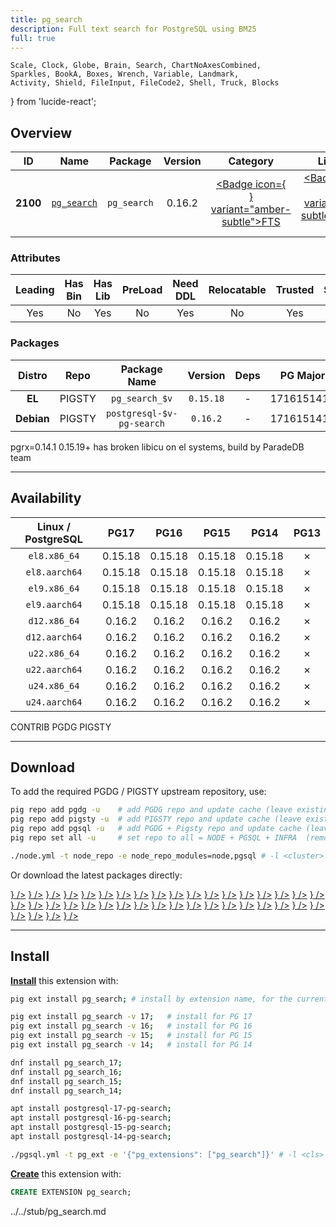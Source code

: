 ```yaml
---
title: pg_search
description: Full text search for PostgreSQL using BM25
full: true
---
```


    Scale, Clock, Globe, Brain, Search, ChartNoAxesCombined,
    Sparkles, BookA, Boxes, Wrench, Variable, Landmark,
    Activity, Shield, FileInput, FileCode2, Shell, Truck, Blocks
} from 'lucide-react';

## Overview

| <TooltipIconButton tooltip="Extension unique identifier" side="top">ID</TooltipIconButton> | <TooltipIconButton tooltip="Extension name" side="top">Name</TooltipIconButton> | <TooltipIconButton tooltip="Package name for installation" side="top">Package</TooltipIconButton> | <TooltipIconButton tooltip="Latest available extension version" side="top">Version</TooltipIconButton> | <TooltipIconButton tooltip="Extension category" side="top">Category</TooltipIconButton> | <TooltipIconButton tooltip="Open source license" side="top">License</TooltipIconButton> | <TooltipIconButton tooltip="Programming language" side="top">Lang</TooltipIconButton> |
|:--------:|:--------:|:----------:|:--------------:|:---------------------------------------:|:------------------------------------------------------:|:----:|
| **2100** | [`pg_search`](https://github.com/paradedb/paradedb/tree/dev/pg_search) | `pg_search` | 0.16.2 | <a href="/ext/fts" className="no-underline"><Badge icon={<Search />} variant="amber-subtle">FTS</Badge></a> | <a href="/ext/list/license#agpl-30" className="no-underline"><Badge icon={<Scale />} variant="red-subtle">AGPL-3.0</Badge></a> | <a href="/ext/list/lang#rust"><Badge icon={<FileCode2 />} variant="amber-subtle">Rust</Badge></a> |

### Attributes

| <TooltipIconButton tooltip="The Primary Leading extension in the Package" side="top">Leading</TooltipIconButton> | <TooltipIconButton tooltip="Contains binary utils" side="top">Has Bin</TooltipIconButton> | <TooltipIconButton tooltip="Contains .so shared library files" side="top">Has Lib</TooltipIconButton> | <TooltipIconButton tooltip="Requires preloading via shared_preload_libraries" side="top">PreLoad</TooltipIconButton> | <TooltipIconButton tooltip="Requires CREATE EXTENSION DDL command" side="top">Need DDL</TooltipIconButton> | <TooltipIconButton tooltip="Can be installed in any schema" side="top">Relocatable</TooltipIconButton> | <TooltipIconButton tooltip="Can be created by non-superuser" side="top">Trusted</TooltipIconButton> | <TooltipIconButton tooltip="Schemas used by this extension" side="top">Schemas</TooltipIconButton> |
|:-------:|:-------:|:-------:|:-------:|:--------:|:-----------:|:-------:|:-------:|
| Yes | No | Yes | No | Yes | No | Yes | `paradedb` |

### Packages

| <TooltipIconButton tooltip="Linux distribution family, EL or Debian" side="top">Distro</TooltipIconButton> | <TooltipIconButton tooltip="Package repository" side="top">Repo</TooltipIconButton> | <TooltipIconButton tooltip="The RPM/DEB Package Name Pattern (replace $v with real pg major)" side="top">Package Name</TooltipIconButton> | <TooltipIconButton tooltip="Latest package version" side="top">Version</TooltipIconButton> | <TooltipIconButton tooltip="RPM/DEB Package dependencies" side="top">Deps</TooltipIconButton> | <TooltipIconButton tooltip="Available in these PostgreSQL Major Versions" side="top">PG Major</TooltipIconButton> |
|:----------:|:--------:|:------------------------:|:-----------:|:------------:|:------------------:|
|   **EL**   | <Badge variant="amber-subtle"><span className="font-bold">PIGSTY</span></Badge> | `pg_search_$v` | `0.15.18` | - | <Badge variant="green-subtle">17</Badge><Badge variant="green-subtle">16</Badge><Badge variant="green-subtle">15</Badge><Badge variant="green-subtle">14</Badge><Badge variant="red-subtle">13</Badge> |
| **Debian** | <Badge variant="amber-subtle"><span className="font-bold">PIGSTY</span></Badge> | `postgresql-$v-pg-search` | `0.16.2` | - | <Badge variant="green-subtle">17</Badge><Badge variant="green-subtle">16</Badge><Badge variant="green-subtle">15</Badge><Badge variant="green-subtle">14</Badge><Badge variant="red-subtle">13</Badge> |


<Callout title="Comments" type="info">
    pgrx=0.14.1 0.15.19+ has broken libicu on el systems, build by ParadeDB team 
</Callout>


------

## Availability

| <TooltipIconButton tooltip="Linux Distro Arch / PostgreSQL Major Version" side="top">Linux / PostgreSQL </TooltipIconButton> | **PG17** | **PG16** | **PG15** | **PG14** | <span className="text-red-500">**PG13**</span> |
|:-----:|:-----:|:-----:|:-----:|:-----:|:-----:|
| `el8.x86_64` | <Badge variant="amber-subtle">0.15.18</Badge> | <Badge variant="amber-subtle">0.15.18</Badge> | <Badge variant="amber-subtle">0.15.18</Badge> | <Badge variant="amber-subtle">0.15.18</Badge> | <Badge variant="red-subtle">✗</Badge> |
| `el8.aarch64` | <Badge variant="amber-subtle">0.15.18</Badge> | <Badge variant="amber-subtle">0.15.18</Badge> | <Badge variant="amber-subtle">0.15.18</Badge> | <Badge variant="amber-subtle">0.15.18</Badge> | <Badge variant="red-subtle">✗</Badge> |
| `el9.x86_64` | <Badge variant="amber-subtle">0.15.18</Badge> | <Badge variant="amber-subtle">0.15.18</Badge> | <Badge variant="amber-subtle">0.15.18</Badge> | <Badge variant="amber-subtle">0.15.18</Badge> | <Badge variant="red-subtle">✗</Badge> |
| `el9.aarch64` | <Badge variant="amber-subtle">0.15.18</Badge> | <Badge variant="amber-subtle">0.15.18</Badge> | <Badge variant="amber-subtle">0.15.18</Badge> | <Badge variant="amber-subtle">0.15.18</Badge> | <Badge variant="red-subtle">✗</Badge> |
| `d12.x86_64` | <Badge variant="amber-subtle">0.16.2</Badge> | <Badge variant="amber-subtle">0.16.2</Badge> | <Badge variant="amber-subtle">0.16.2</Badge> | <Badge variant="amber-subtle">0.16.2</Badge> | <Badge variant="red-subtle">✗</Badge> |
| `d12.aarch64` | <Badge variant="amber-subtle">0.16.2</Badge> | <Badge variant="amber-subtle">0.16.2</Badge> | <Badge variant="amber-subtle">0.16.2</Badge> | <Badge variant="amber-subtle">0.16.2</Badge> | <Badge variant="red-subtle">✗</Badge> |
| `u22.x86_64` | <Badge variant="amber-subtle">0.16.2</Badge> | <Badge variant="amber-subtle">0.16.2</Badge> | <Badge variant="amber-subtle">0.16.2</Badge> | <Badge variant="amber-subtle">0.16.2</Badge> | <Badge variant="red-subtle">✗</Badge> |
| `u22.aarch64` | <Badge variant="amber-subtle">0.16.2</Badge> | <Badge variant="amber-subtle">0.16.2</Badge> | <Badge variant="amber-subtle">0.16.2</Badge> | <Badge variant="amber-subtle">0.16.2</Badge> | <Badge variant="red-subtle">✗</Badge> |
| `u24.x86_64` | <Badge variant="amber-subtle">0.16.2</Badge> | <Badge variant="amber-subtle">0.16.2</Badge> | <Badge variant="amber-subtle">0.16.2</Badge> | <Badge variant="amber-subtle">0.16.2</Badge> | <Badge variant="red-subtle">✗</Badge> |
| `u24.aarch64` | <Badge variant="amber-subtle">0.16.2</Badge> | <Badge variant="amber-subtle">0.16.2</Badge> | <Badge variant="amber-subtle">0.16.2</Badge> | <Badge variant="amber-subtle">0.16.2</Badge> | <Badge variant="red-subtle">✗</Badge> |

<Badge variant="green-subtle"><span className="font-black">CONTRIB</span></Badge> <Badge variant="blue-subtle"><span className="font-black">PGDG</span></Badge> <Badge variant="amber-subtle"><span className="font-black">PIGSTY</span></Badge>

------

## Download

To add the required PGDG / PIGSTY upstream repository, use:

```bash tab="pig"
pig repo add pgdg -u    # add PGDG repo and update cache (leave existing repos)
pig repo add pigsty -u  # add PIGSTY repo and update cache (leave existing repos)
pig repo add pgsql -u   # add PGDG + Pigsty repo and update cache (leave existing repos)
pig repo set all -u     # set repo to all = NODE + PGSQL + INFRA  (remove existing repos)
```
```bash tab="pigsty"
./node.yml -t node_repo -e node_repo_modules=node,pgsql # -l <cluster>
```

Or download the latest packages directly:

<Files>
    <Folder name="el8.x86_64">
        <a href="https://repo.pigsty.io/yum/pgsql/el8.x86_64/pg_search_17-0.15.18-1PARADEDB.el8.x86_64.rpm"><File name="pg_search_17-0.15.18-1PARADEDB.el8.x86_64.rpm" icon={<Package className="text-emerald-500" />} /></a>
        <a href="https://repo.pigsty.io/yum/pgsql/el8.x86_64/pg_search_16-0.15.18-1PARADEDB.el8.x86_64.rpm"><File name="pg_search_16-0.15.18-1PARADEDB.el8.x86_64.rpm" icon={<Package className="text-emerald-500" />} /></a>
        <a href="https://repo.pigsty.io/yum/pgsql/el8.x86_64/pg_search_15-0.15.18-1PARADEDB.el8.x86_64.rpm"><File name="pg_search_15-0.15.18-1PARADEDB.el8.x86_64.rpm" icon={<Package className="text-emerald-500" />} /></a>
        <a href="https://repo.pigsty.io/yum/pgsql/el8.x86_64/pg_search_14-0.15.18-1PARADEDB.el8.x86_64.rpm"><File name="pg_search_14-0.15.18-1PARADEDB.el8.x86_64.rpm" icon={<Package className="text-emerald-500" />} /></a>
    </Folder>
    <Folder name="el8.aarch64">
        <a href="https://repo.pigsty.io/yum/pgsql/el8.aarch64/pg_search_17-0.15.18-1PARADEDB.el8.aarch64.rpm"><File name="pg_search_17-0.15.18-1PARADEDB.el8.aarch64.rpm" icon={<Package className="text-orange-500" />} /></a>
        <a href="https://repo.pigsty.io/yum/pgsql/el8.aarch64/pg_search_16-0.15.18-1PARADEDB.el8.aarch64.rpm"><File name="pg_search_16-0.15.18-1PARADEDB.el8.aarch64.rpm" icon={<Package className="text-orange-500" />} /></a>
        <a href="https://repo.pigsty.io/yum/pgsql/el8.aarch64/pg_search_15-0.15.18-1PARADEDB.el8.aarch64.rpm"><File name="pg_search_15-0.15.18-1PARADEDB.el8.aarch64.rpm" icon={<Package className="text-orange-500" />} /></a>
        <a href="https://repo.pigsty.io/yum/pgsql/el8.aarch64/pg_search_14-0.15.18-1PARADEDB.el8.aarch64.rpm"><File name="pg_search_14-0.15.18-1PARADEDB.el8.aarch64.rpm" icon={<Package className="text-orange-500" />} /></a>
    </Folder>
    <Folder name="el9.x86_64">
        <a href="https://repo.pigsty.io/yum/pgsql/el9.x86_64/pg_search_17-0.15.18-1PARADEDB.el9.x86_64.rpm"><File name="pg_search_17-0.15.18-1PARADEDB.el9.x86_64.rpm" icon={<Package className="text-emerald-500" />} /></a>
        <a href="https://repo.pigsty.io/yum/pgsql/el9.x86_64/pg_search_16-0.15.18-1PARADEDB.el9.x86_64.rpm"><File name="pg_search_16-0.15.18-1PARADEDB.el9.x86_64.rpm" icon={<Package className="text-emerald-500" />} /></a>
        <a href="https://repo.pigsty.io/yum/pgsql/el9.x86_64/pg_search_15-0.15.18-1PARADEDB.el9.x86_64.rpm"><File name="pg_search_15-0.15.18-1PARADEDB.el9.x86_64.rpm" icon={<Package className="text-emerald-500" />} /></a>
        <a href="https://repo.pigsty.io/yum/pgsql/el9.x86_64/pg_search_14-0.15.18-1PARADEDB.el9.x86_64.rpm"><File name="pg_search_14-0.15.18-1PARADEDB.el9.x86_64.rpm" icon={<Package className="text-emerald-500" />} /></a>
    </Folder>
    <Folder name="el9.aarch64">
        <a href="https://repo.pigsty.io/yum/pgsql/el9.aarch64/pg_search_17-0.15.18-1PARADEDB.el9.aarch64.rpm"><File name="pg_search_17-0.15.18-1PARADEDB.el9.aarch64.rpm" icon={<Package className="text-orange-500" />} /></a>
        <a href="https://repo.pigsty.io/yum/pgsql/el9.aarch64/pg_search_16-0.15.18-1PARADEDB.el9.aarch64.rpm"><File name="pg_search_16-0.15.18-1PARADEDB.el9.aarch64.rpm" icon={<Package className="text-orange-500" />} /></a>
        <a href="https://repo.pigsty.io/yum/pgsql/el9.aarch64/pg_search_15-0.15.18-1PARADEDB.el9.aarch64.rpm"><File name="pg_search_15-0.15.18-1PARADEDB.el9.aarch64.rpm" icon={<Package className="text-orange-500" />} /></a>
        <a href="https://repo.pigsty.io/yum/pgsql/el9.aarch64/pg_search_14-0.15.18-1PARADEDB.el9.aarch64.rpm"><File name="pg_search_14-0.15.18-1PARADEDB.el9.aarch64.rpm" icon={<Package className="text-orange-500" />} /></a>
    </Folder>
    <Folder name="d12.x86_64">
        <a href="https://repo.pigsty.io/apt/pgsql/bookworm/pool/main/p/postgresql-17-pg-search/postgresql-17-pg-search_0.16.2_amd64.deb"><File name="postgresql-17-pg-search_0.16.2_amd64.deb" icon={<Box className="text-emerald-500" />} /></a>
        <a href="https://repo.pigsty.io/apt/pgsql/bookworm/pool/main/p/postgresql-16-pg-search/postgresql-16-pg-search_0.16.2_amd64.deb"><File name="postgresql-16-pg-search_0.16.2_amd64.deb" icon={<Box className="text-emerald-500" />} /></a>
        <a href="https://repo.pigsty.io/apt/pgsql/bookworm/pool/main/p/postgresql-15-pg-search/postgresql-15-pg-search_0.16.2_amd64.deb"><File name="postgresql-15-pg-search_0.16.2_amd64.deb" icon={<Box className="text-emerald-500" />} /></a>
        <a href="https://repo.pigsty.io/apt/pgsql/bookworm/pool/main/p/postgresql-14-pg-search/postgresql-14-pg-search_0.16.2_amd64.deb"><File name="postgresql-14-pg-search_0.16.2_amd64.deb" icon={<Box className="text-emerald-500" />} /></a>
    </Folder>
    <Folder name="d12.aarch64">
        <a href="https://repo.pigsty.io/apt/pgsql/bookworm/pool/main/p/postgresql-17-pg-search/postgresql-17-pg-search_0.16.2_arm64.deb"><File name="postgresql-17-pg-search_0.16.2_arm64.deb" icon={<Box className="text-orange-500" />} /></a>
        <a href="https://repo.pigsty.io/apt/pgsql/bookworm/pool/main/p/postgresql-16-pg-search/postgresql-16-pg-search_0.16.2_arm64.deb"><File name="postgresql-16-pg-search_0.16.2_arm64.deb" icon={<Box className="text-orange-500" />} /></a>
        <a href="https://repo.pigsty.io/apt/pgsql/bookworm/pool/main/p/postgresql-15-pg-search/postgresql-15-pg-search_0.16.2_arm64.deb"><File name="postgresql-15-pg-search_0.16.2_arm64.deb" icon={<Box className="text-orange-500" />} /></a>
        <a href="https://repo.pigsty.io/apt/pgsql/bookworm/pool/main/p/postgresql-14-pg-search/postgresql-14-pg-search_0.16.2_arm64.deb"><File name="postgresql-14-pg-search_0.16.2_arm64.deb" icon={<Box className="text-orange-500" />} /></a>
    </Folder>
    <Folder name="u22.x86_64">
        <a href="https://repo.pigsty.io/apt/pgsql/jammy/pool/main/p/postgresql-17-pg-search/postgresql-17-pg-search_0.16.2_amd64.deb"><File name="postgresql-17-pg-search_0.16.2_amd64.deb" icon={<Box className="text-emerald-500" />} /></a>
        <a href="https://repo.pigsty.io/apt/pgsql/jammy/pool/main/p/postgresql-16-pg-search/postgresql-16-pg-search_0.16.2_amd64.deb"><File name="postgresql-16-pg-search_0.16.2_amd64.deb" icon={<Box className="text-emerald-500" />} /></a>
        <a href="https://repo.pigsty.io/apt/pgsql/jammy/pool/main/p/postgresql-15-pg-search/postgresql-15-pg-search_0.16.2_amd64.deb"><File name="postgresql-15-pg-search_0.16.2_amd64.deb" icon={<Box className="text-emerald-500" />} /></a>
        <a href="https://repo.pigsty.io/apt/pgsql/jammy/pool/main/p/postgresql-14-pg-search/postgresql-14-pg-search_0.16.2_amd64.deb"><File name="postgresql-14-pg-search_0.16.2_amd64.deb" icon={<Box className="text-emerald-500" />} /></a>
    </Folder>
    <Folder name="u22.aarch64">
        <a href="https://repo.pigsty.io/apt/pgsql/jammy/pool/main/p/postgresql-17-pg-search/postgresql-17-pg-search_0.16.2_arm64.deb"><File name="postgresql-17-pg-search_0.16.2_arm64.deb" icon={<Box className="text-orange-500" />} /></a>
        <a href="https://repo.pigsty.io/apt/pgsql/jammy/pool/main/p/postgresql-16-pg-search/postgresql-16-pg-search_0.16.2_arm64.deb"><File name="postgresql-16-pg-search_0.16.2_arm64.deb" icon={<Box className="text-orange-500" />} /></a>
        <a href="https://repo.pigsty.io/apt/pgsql/jammy/pool/main/p/postgresql-15-pg-search/postgresql-15-pg-search_0.16.2_arm64.deb"><File name="postgresql-15-pg-search_0.16.2_arm64.deb" icon={<Box className="text-orange-500" />} /></a>
        <a href="https://repo.pigsty.io/apt/pgsql/jammy/pool/main/p/postgresql-14-pg-search/postgresql-14-pg-search_0.16.2_arm64.deb"><File name="postgresql-14-pg-search_0.16.2_arm64.deb" icon={<Box className="text-orange-500" />} /></a>
    </Folder>
    <Folder name="u24.x86_64">
        <a href="https://repo.pigsty.io/apt/pgsql/noble/pool/main/p/postgresql-17-pg-search/postgresql-17-pg-search_0.16.2_amd64.deb"><File name="postgresql-17-pg-search_0.16.2_amd64.deb" icon={<Box className="text-emerald-500" />} /></a>
        <a href="https://repo.pigsty.io/apt/pgsql/noble/pool/main/p/postgresql-16-pg-search/postgresql-16-pg-search_0.16.2_amd64.deb"><File name="postgresql-16-pg-search_0.16.2_amd64.deb" icon={<Box className="text-emerald-500" />} /></a>
        <a href="https://repo.pigsty.io/apt/pgsql/noble/pool/main/p/postgresql-15-pg-search/postgresql-15-pg-search_0.16.2_amd64.deb"><File name="postgresql-15-pg-search_0.16.2_amd64.deb" icon={<Box className="text-emerald-500" />} /></a>
        <a href="https://repo.pigsty.io/apt/pgsql/noble/pool/main/p/postgresql-14-pg-search/postgresql-14-pg-search_0.16.2_amd64.deb"><File name="postgresql-14-pg-search_0.16.2_amd64.deb" icon={<Box className="text-emerald-500" />} /></a>
    </Folder>
    <Folder name="u24.aarch64">
        <a href="https://repo.pigsty.io/apt/pgsql/noble/pool/main/p/postgresql-17-pg-search/postgresql-17-pg-search_0.16.2_arm64.deb"><File name="postgresql-17-pg-search_0.16.2_arm64.deb" icon={<Box className="text-orange-500" />} /></a>
        <a href="https://repo.pigsty.io/apt/pgsql/noble/pool/main/p/postgresql-16-pg-search/postgresql-16-pg-search_0.16.2_arm64.deb"><File name="postgresql-16-pg-search_0.16.2_arm64.deb" icon={<Box className="text-orange-500" />} /></a>
        <a href="https://repo.pigsty.io/apt/pgsql/noble/pool/main/p/postgresql-15-pg-search/postgresql-15-pg-search_0.16.2_arm64.deb"><File name="postgresql-15-pg-search_0.16.2_arm64.deb" icon={<Box className="text-orange-500" />} /></a>
        <a href="https://repo.pigsty.io/apt/pgsql/noble/pool/main/p/postgresql-14-pg-search/postgresql-14-pg-search_0.16.2_arm64.deb"><File name="postgresql-14-pg-search_0.16.2_arm64.deb" icon={<Box className="text-orange-500" />} /></a>
    </Folder>
</Files>

------

## Install

[**Install**](/docs/pgsql/ext/install) this extension with:

```bash tab="pig"
pig ext install pg_search; # install by extension name, for the current active PG version

pig ext install pg_search -v 17;   # install for PG 17
pig ext install pg_search -v 16;   # install for PG 16
pig ext install pg_search -v 15;   # install for PG 15
pig ext install pg_search -v 14;   # install for PG 14
```
```bash tab="yum" 
dnf install pg_search_17;
dnf install pg_search_16;
dnf install pg_search_15;
dnf install pg_search_14;
```
```bash tab="apt" 
apt install postgresql-17-pg-search;
apt install postgresql-16-pg-search;
apt install postgresql-15-pg-search;
apt install postgresql-14-pg-search;
```
```bash tab="ansible"
./pgsql.yml -t pg_ext -e '{"pg_extensions": ["pg_search"]}' # -l <cls>
```

[**Create**](/docs/pgsql/ext/create) this extension with:

```sql
CREATE EXTENSION pg_search;
```


<include>../../stub/pg_search.md</include>
